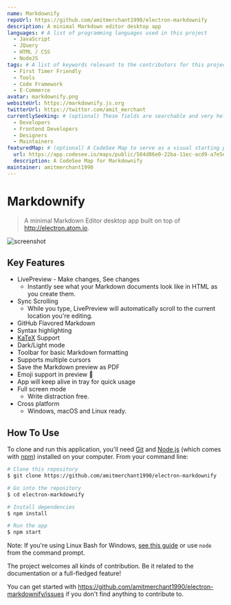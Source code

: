 ```yaml
---
name: Markdownify
repoUrl: https://github.com/amitmerchant1990/electron-markdownify
description: A minimal Markdown editor desktop app
languages: # A list of programming languages used in this project
  - JavaScript
  - JQuery
  - HTML / CSS
  - NodeJS
tags: # A list of keywords relevant to the contributors for this project
  - First Timer Friendly
  - Tools
  - Code Framework
  - E-Commerce
avatar: markdownify.png
websiteUrl: https://markdownify.js.org
twitterUrl: https://twitter.com/amit_merchant
currentlySeeking: # (optional) These fields are searchable and very helpful for contributors to match well with your project
  - Developers
  - Frontend Developers
  - Designers
  - Maintainers
featuredMap: # (optional) A CodeSee Map to serve as a visual starting point for contributors
  url: https://app.codesee.io/maps/public/584d86e0-22ba-11ec-acd9-a7e5e267c7c9
  description: A CodeSee Map for Markdownify
maintainer: amitmerchant1990
---
```


<!-- Divide your content into sections using our handy shortcodes. Each section is optional -->

<Overview>

# Markdownify

> A minimal Markdown Editor desktop app built on top of http://electron.atom.io.

![screenshot](https://raw.githubusercontent.com/amitmerchant1990/electron-markdownify/master/app/img/markdownify.gif)

## Key Features

* LivePreview - Make changes, See changes
  - Instantly see what your Markdown documents look like in HTML as you create them.
* Sync Scrolling
  - While you type, LivePreview will automatically scroll to the current location you're editing.
* GitHub Flavored Markdown  
* Syntax highlighting
* [KaTeX](https://khan.github.io/KaTeX/) Support
* Dark/Light mode
* Toolbar for basic Markdown formatting
* Supports multiple cursors
* Save the Markdown preview as PDF
* Emoji support in preview :tada:
* App will keep alive in tray for quick usage
* Full screen mode
  - Write distraction free.
* Cross platform
  - Windows, macOS and Linux ready.

## How To Use

To clone and run this application, you'll need [Git](https://git-scm.com) and [Node.js](https://nodejs.org/en/download/) (which comes with [npm](http://npmjs.com)) installed on your computer. From your command line:

```bash
# Clone this repository
$ git clone https://github.com/amitmerchant1990/electron-markdownify

# Go into the repository
$ cd electron-markdownify

# Install dependencies
$ npm install

# Run the app
$ npm start
```

Note: If you're using Linux Bash for Windows, [see this guide](https://www.howtogeek.com/261575/how-to-run-graphical-linux-desktop-applications-from-windows-10s-bash-shell/) or use `node` from the command prompt.

</Overview>

<Contributing>

The project welcomes all kinds of contribution. Be it related to the documentation or a full-fledged feature!

You can get started with https://github.com/amitmerchant1990/electron-markdownify/issues if you don't find anything to contribute to.

</Contributing>
